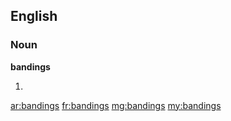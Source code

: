 ==English==

===Noun===
'''bandings'''

# {{plural of|banding}}

[[ar:bandings]]
[[fr:bandings]]
[[mg:bandings]]
[[my:bandings]]